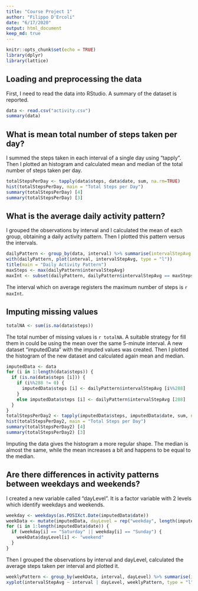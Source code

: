 ```yaml
---
title: "Course Project 1"
author: "Filippo D'Ercoli"
date: "6/17/2020"
output: html_document
keep_md: true
---
```


```r
knitr::opts_chunk$set(echo = TRUE)
library(dplyr)
library(lattice)
```

## Loading and preprocessing the data

First, I need to read the data into RStudio. A summary of the dataset is reported.

```r
data <- read.csv("activity.csv")
summary(data)
```

## What is mean total number of steps taken per day?

I summed the steps taken in each interval of a single day using "tapply". Then I plotted an histogram and calculated mean and median of the total number of steps taken per day.

```r
totalStepsPerDay <- tapply(data$steps, data$date, sum, na.rm=TRUE)
hist(totalStepsPerDay, main = "Total Steps per Day")
summary(totalStepsPerDay) [4]
summary(totalStepsPerDay) [3]
```

## What is the average daily activity pattern?

I grouped the observations by interval and I calculated the mean of each group, obtaining a daily activity pattern. Then I plotted this pattern versus the intervals.

```r
dailyPattern <- group_by(data, interval) %>% summarise(intervalStepAvg = mean(steps, na.rm=TRUE))
with(dailyPattern, plot(interval, intervalStepAvg, type = "l"))
title(main = "Daily Activity Pattern")
maxSteps <- max(dailyPattern$intervalStepAvg)
maxInt <- subset(dailyPattern, dailyPattern$intervalStepAvg == maxSteps) [1]
```

The interval which on average registers the maximum number of steps is `r maxInt`.

## Imputing missing values

```r
totalNA <- sum(is.na(data$steps))
```

The total number of missing values is `r totalNA`. A suitable strategy for fill them in could be using the mean over the same 5-minute interval. A new dataset "imputedData" with the imputed values was created. Then I plotted the histogram of the new dataset and calculated again mean and median.

```r
imputedData <- data
for (i in 1:length(data$steps)) {
  if (is.na(data$steps [i])) {
    if (i%%288 != 0) {
      imputedData$steps [i] <- dailyPattern$intervalStepAvg [i%%288]
    }
    else imputedData$steps [i] <- dailyPattern$intervalStepAvg [288]
  }
}
totalStepsPerDay2 <- tapply(imputedData$steps, imputedData$date, sum, na.rm=TRUE)
hist(totalStepsPerDay2, main = "Total Steps per Day")
summary(totalStepsPerDay2) [4]
summary(totalStepsPerDay2) [3]
```

Imputing the data gives the histogram a more regular shape. The median is almost the same, while the mean increases a bit and happens to be equal to the median.

## Are there differences in activity patterns between weekdays and weekends?

I created a new variable called "dayLevel". It is a factor variable with 2 levels which identify weekdays and weekends.

```r
weekday <- weekdays(as.POSIXct.Date(imputedData$date))
weekData <- mutate(imputedData, dayLevel = rep("weekday", length(imputedData$date)))
for (i in 1:length(imputedData$date)) {
  if (weekday[i] == "Saturday" || weekday[i] == "Sunday") {
    weekData$dayLevel[i] <- "weekend"
  }
}
```

Then I grouped the observations by interval and dayLevel, calculated the average steps taken per interval and plotted it.

```r
weeklyPattern <- group_by(weekData, interval, dayLevel) %>% summarise(intervalStepAvg = mean(steps, na.rm=TRUE))
xyplot(intervalStepAvg ~ interval | dayLevel, weeklyPattern, type = "l")
```
